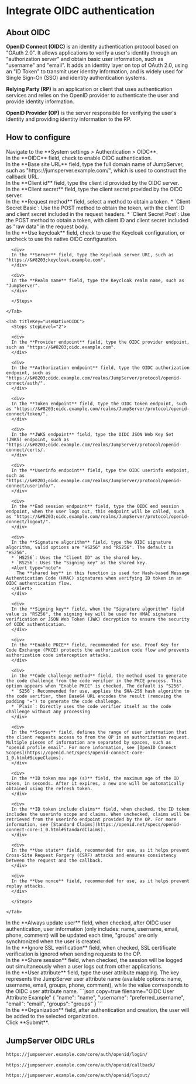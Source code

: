 # Integrate OIDC authentication <Icon name="xpackTip"/>

## About OIDC

**OpenID Connect (OIDC)** is an identity authentication protocol based on "OAuth 2.0". It allows applications to verify a user's identity through an "authorization server" and obtain basic user information, such as "username" and "email". It adds an identity layer on top of OAuth 2.0, using an "ID Token" to transmit user identity information, and is widely used for Single Sign-On (SSO) and identity authentication systems.

**Relying Party (RP)** is an application or client that uses authentication services and relies on the OpenID provider to authenticate the user and provide identity information.

**OpenID Provider (OP)** is the server responsible for verifying the user's identity and providing identity information to the RP.


## How to configure
<Steps>
<div>
<Nav name="system-settings" />
</div>

<div>
Navigate to the **System settings > Authentication > OIDC**.
</div>

<div>
In the **OIDC** field, check to enable OIDC authentication.
</div>

<div>
In the **Base site URL** field, type the full domain name of JumpServer, such as "https://&#8203;jumsperver.example.com/", which is used to construct the callback URL.
</div>

<div>
In the **Client id** field, type the client id provided by the OIDC server.
</div>

<div>
In the **Client secret** field, type the client secret provided by the OIDC server.
</div>

<div>
In the **Request method** field, select a method to obtain a token.
* `Client Secret Basic`: Use the POST method to obtain the token, with the client ID and client secret included in the request headers.
* `Client Secret Post`: Use the POST method to obtain a token, with client ID and client secret included as "raw data" in the request body.
</div>

<div>
In the **Use keycloak** field, check to use the Keycloak configuration, or uncheck to use the native OIDC configuration.
  <Tabs
    titlesMap={{
      useKeycloak: "Use Keycloak",
      useNativeOIDC: "Use Native OIDC",
    }}
  >
    <Tab titleKey="useKeycloak">
      <Steps stepLevel="2">

      <div>
      In the **Server** field, type the Keycloak server URI, such as "https://&#8203;keycloak.example.com".
      </div>

      <div>
      In the **Realm name** field, type the Keycloak realm name, such as "JumpServer".
      </div>

      </Steps>
    
    </Tab>

    <Tab titleKey="useNativeOIDC">
      <Steps stepLevel="2">

      <div>
      In the **Provider endpoint** field, type the OIDC provider endpoint, such as "https://&#8203;oidc.example.com".
      </div>

      <div>
      In the **Authorization endpoint** field, type the OIDC authorization endpoint, such as "https://&#8203;oidc.example.com/realms/JumpServer/protocol/openid-connect/auth/".
      </div>

      <div>
      In the **Token endpoint** field, type the OIDC token endpoint, such as "https://&#8203;oidc.example.com/realms/JumpServer/protocol/openid-connect/token/".
      </div>

      <div>
      In the **JWKS endpoint** field, type the OIDC JSON Web Key Set (JWKS) endpoint, such as "https://&#8203;oidc.example.com/realms/JumpServer/protocol/openid-connect/certs/.
      </div>

      <div>
      In the **Userinfo endpoint** field, type the OIDC userinfo endpoint, such as "https://&#8203;oidc.example.com/realms/JumpServer/protocol/openid-connect/userinfo/".
      </div>

      <div>
      In the **End session endpoint** field, type the OIDC end session endpoint, when the user logs out, this endpoint will be called, such as "https://&#8203;oidc.example.com/realms/JumpServer/protocol/openid-connect/logout/".
      </div>

      <div>
      In the **Signature algorithm** field, type the OIDC signature algorithm, valid options are "HS256" and "RS256". The default is "HS256".
      * `HS256`: Uses the "Client ID" as the shared key.
      * `RS256`: Uses the "Signing key" as the shared key.
      <Alert type="note">
        The **shared key** in this function is used for Hash-based Message Authentication Code (HMAC) signatures when verifying ID token in an OIDC authentication flow.
      </Alert>
      </div>

      <div>
      In the **Signing key** field, when the "Signature algorithm" field value is "RS256", the signing key will be used for HMAC signature verification or JSON Web Token (JWK) decryption to ensure the security of OIDC authentication.
      </div>

      <div>
      In the **Enable PKCE** field, recommended for use. Proof Key for Code Exchange (PKCE) protects the authorization code flow and prevents authorization code interception attacks.
      </div>

      <div>
      in the **Code challenge method** field, the method used to generate the code challenge from the code verifier in the PKCE process. This option appears when "Enable PKCE" is checked. The default is "S256".
      * `S256`: Recommended for use, applies the SHA-256 hash algorithm to the code verifier, then Base64 URL encodes the result (removing the padding "=") to generate the code challenge.
      * `Plain`: Directly uses the code verifier itself as the code challenge without any processing
      </div>

      <div>
      In the **Scopes** field, defines the range of user information that the client requests access to from the OP in an authorization request. Multiple pieces of information are separated by spaces, such as "openid profile email". For more information, see [OpenID Connect Scopes](https://openid.net/specs/openid-connect-core-1_0.html#ScopeClaims).
      </div>

      <div>
      In the **ID token max age (s)** field, the maximum age of the ID token, in seconds. After it expires, a new one will be automatically obtained using the refresh token.
      </div>

      <div>
      In the **ID token include claims** field, when checked, the ID token includes the userinfo scope and claims. When unchecked, claims will be retrieved from the userinfo endpoint provided by the OP. For more information, see [Standard Claims](https://openid.net/specs/openid-connect-core-1_0.html#StandardClaims).
      </div>

      <div>
      In the **Use state** field, recommended for use, as it helps prevent Cross-Site Request Forgery (CSRF) attacks and ensures consistency between the request and the callback.
      </div>

      <div>
      In the **Use nonce** field, recommended for use, as it helps prevent replay attacks.
      </div>

      </Steps>
    
    </Tab>

  </Tabs>
</div> 

<div>
In the **Always update user** field, when checked, after OIDC user authentication, user information (only includes: name, username, email, phone, comment) will be updated each time, "groups" are only synchronized when the user is created.
</div>

<div>
In the **Ignore SSL verification** field, when checked, SSL certificate verification is ignored when sending requests to the OP.
</div>

<div>
In the **Share session** field, when checked, the session will be logged out simultaneously when a user logs out from other applications.
</div>

<div>
In the **User attribute** field, type the user attribute mapping. The key represents the JumpServer user attribute name (available options: name, username, email, groups, phone, comment), while the value corresponds to the OIDC user attribute name.
```json copy=true filename="OIDC User Attribute Example"
{
  "name": "name",
  "username": "preferred_username",
  "email": "email",
  "groups": "groups"
}
```
</div>

<div>
In the **Organization** field, after authentication and creation, the user will be added to the selected organization.
</div>

<div>
Click **Submit**.
</div>

</Steps>


## JumpServer OIDC URLs
```md filename="Login URL"
https://jumpserver.example.com/core/auth/openid/login/
```

```md filename="Login Success Callback URL"
https://jumpserver.example.com/core/auth/openid/callback/
```

```md filename="Logout URL"
https://jumpserver.example.com/core/auth/openid/logout/
```